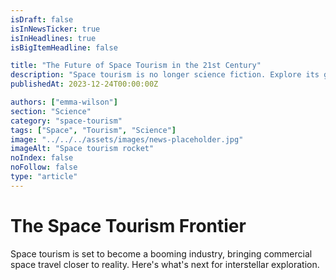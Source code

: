 ```yaml
---
isDraft: false
isInNewsTicker: true
isInHeadlines: true
isBigItemHeadline: false

title: "The Future of Space Tourism in the 21st Century"
description: "Space tourism is no longer science fiction. Explore its growth, technological advancements, and the road ahead for this industry."
publishedAt: 2023-12-24T00:00:00Z

authors: ["emma-wilson"]
section: "Science"
category: "space-tourism"
tags: ["Space", "Tourism", "Science"]
image: "../../../assets/images/news-placeholder.jpg"
imageAlt: "Space tourism rocket"
noIndex: false
noFollow: false
type: "article"
---
```


# The Space Tourism Frontier
Space tourism is set to become a booming industry, bringing commercial space travel closer to reality. Here's what's next for interstellar exploration.